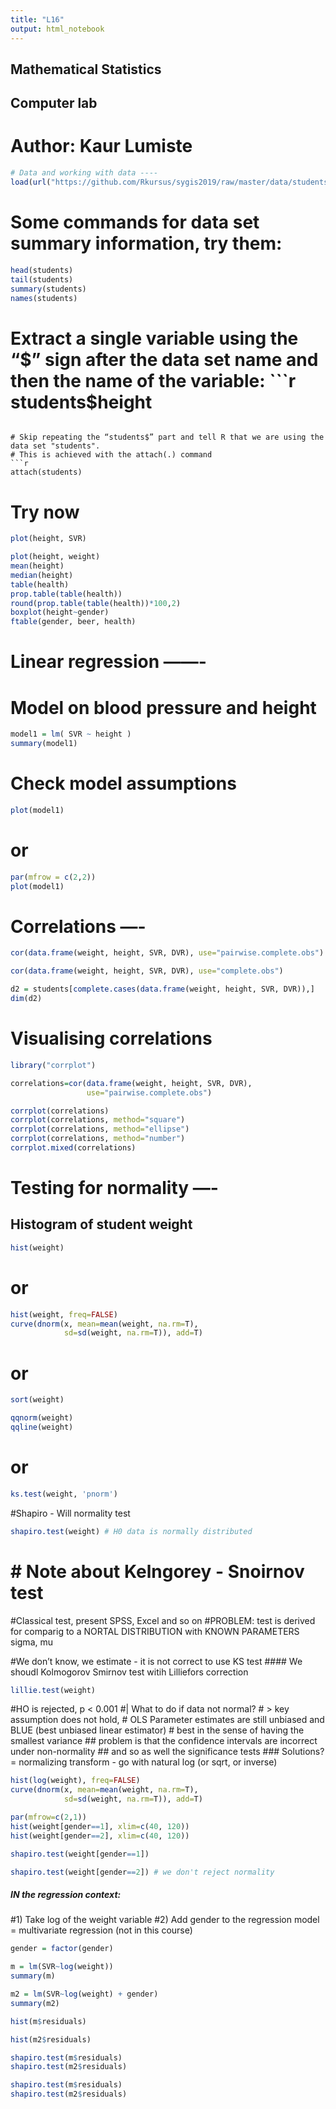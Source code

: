 ```yaml
---
title: "L16"
output: html_notebook
---
```

## Mathematical Statistics
## Computer lab
# Author: Kaur Lumiste


```r
# Data and working with data ----
load(url("https://github.com/Rkursus/sygis2019/raw/master/data/students.RData"))
```



# Some commands for data set summary information, try them:
```r
head(students)
tail(students)
summary(students)
names(students)
```


# Extract a single variable using the “$” sign after the data set name and then the name of the variable:
```r
students$height
```

# Skip repeating the “students$” part and tell R that we are using the data set "students". 
# This is achieved with the attach(.) command
```r
attach(students)
```


# Try now
```r
plot(height, SVR)

plot(height, weight)
mean(height)
median(height)
table(health)
prop.table(table(health))
round(prop.table(table(health))*100,2)
boxplot(height~gender)
ftable(gender, beer, health)
```



# Linear regression -------


# Model on blood pressure and height
```r
model1 = lm( SVR ~ height )
summary(model1) 
```


# Check model assumptions
```r
plot(model1)
```

# or
```r
par(mfrow = c(2,2))
plot(model1)
```



# Correlations ----
```r
cor(data.frame(weight, height, SVR, DVR), use="pairwise.complete.obs")

cor(data.frame(weight, height, SVR, DVR), use="complete.obs")
```
```r
d2 = students[complete.cases(data.frame(weight, height, SVR, DVR)),]
dim(d2)
```



# Visualising correlations
```r
library("corrplot")

correlations=cor(data.frame(weight, height, SVR, DVR), 
                 use="pairwise.complete.obs")

corrplot(correlations)
corrplot(correlations, method="square")
corrplot(correlations, method="ellipse")
corrplot(correlations, method="number")
corrplot.mixed(correlations)
```



# Testing for normality ----

## Histogram of student weight
```r
hist(weight)
```


# or
```r
hist(weight, freq=FALSE)
curve(dnorm(x, mean=mean(weight, na.rm=T),
            sd=sd(weight, na.rm=T)), add=T)
```


# or

```r
sort(weight)
```



```r
qqnorm(weight)
qqline(weight)
```
# or
```r
ks.test(weight, 'pnorm')
```

#Shapiro - Will normality test
```r
shapiro.test(weight) # H0 data is normally distributed
```

# # Note about Kelngorey - Snoirnov test

#Classical test, present SPSS, Excel and so on
#PROBLEM: test is derived for comparig to a NORTAL DISTRIBUTION with KNOWN PARAMETERS sigma, mu

#We don't know, we estimate - it is not correct to use KS test
#### We shoudl Kolmogorov Smirnov test witih Lilliefors correction
```r
lillie.test(weight)
```
#HO is rejected, p < 0.001
#| What to do if data not normal?
# > key assumption does not hold,
# OLS Parameter estimates are still unbiased and BLUE (best unbiased linear estimator)
# best in the sense of having the smallest variance
## problem is that the confidence intervals are incorrect under non-normality ## and so as well the significance tests
### Solutions? = normalizing transform - go with natural log (or sqrt, or inverse)

```r
hist(log(weight), freq=FALSE)
curve(dnorm(x, mean=mean(weight, na.rm=T),
            sd=sd(weight, na.rm=T)), add=T)
```
```r
par(mfrow=c(2,1))
hist(weight[gender==1], xlim=c(40, 120))
hist(weight[gender==2], xlim=c(40, 120))
```
```r
shapiro.test(weight[gender==1])

shapiro.test(weight[gender==2]) # we don't reject normality
```
##### IN the regression context:
#1) Take log of the weight variable
#2) Add gender to the regression model = multivariate regression (not in this course)

```r
gender = factor(gender)
```


```r
m = lm(SVR~log(weight))
summary(m)

m2 = lm(SVR~log(weight) + gender)
summary(m2)
```

```r
hist(m$residuals)
```

```r
hist(m2$residuals)
```
```r
shapiro.test(m$residuals)
shapiro.test(m2$residuals)
```


```r
shapiro.test(m$residuals)
shapiro.test(m2$residuals) 
```


